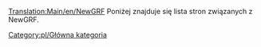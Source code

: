 [[Translation:Main/en/NewGRF]]
Poniżej znajduje się lista stron związanych z NewGRF.
{{pl/Navbox NewGRF}}

<!--[[Category:en/Main category]]--> [[Category:pl/Główna kategoria]]